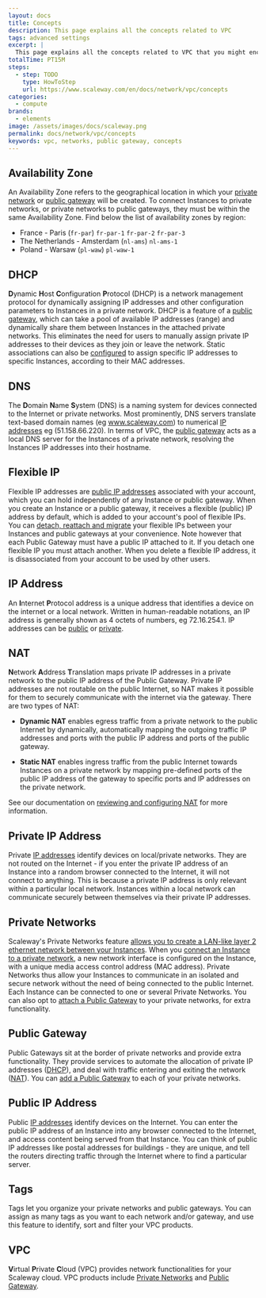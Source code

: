 ```yaml
---
layout: docs
title: Concepts
description: This page explains all the concepts related to VPC
tags: advanced settings
excerpt: |
  This page explains all the concepts related to VPC that you might encounter while using Scaleway products and ressources.
totalTime: PT15M
steps:
  - step: TODO
    type: HowToStep
    url: https://www.scaleway.com/en/docs/network/vpc/concepts
categories:
  - compute
brands:
  - elements
image: /assets/images/docs/scaleway.png
permalink: docs/network/vpc/concepts
keywords: vpc, networks, public gateway, concepts
---
```


<Concept opened>

## Availability Zone

An Availability Zone refers to the geographical location in which your [private network](/network/vpc/concepts#private-networks) or [public gateway](/network/vpc/concepts#public-gateway) will be created. To connect Instances to private networks, or private networks to public gateways, they must be within the same Availability Zone. Find below the list of availability zones by region:

- France - Paris (`fr-par`)
  `fr-par-1`
  `fr-par-2`
  `fr-par-3`
- The Netherlands - Amsterdam (`nl-ams`)
  `nl-ams-1`
- Poland - Warsaw (`pl-waw`)
  `pl-waw-1`

</Concept>

<Concept opened>

## DHCP

**D**ynamic **H**ost **C**onfiguration **P**rotocol (DHCP) is a network management protocol for dynamically assigning IP addresses and other configuration parameters to Instances in a private network. DHCP is a feature of a [public gateway](#public-gateway), which can take a pool of available IP addresses (range) and dynamically share them between Instances in the attached private networks. This eliminates the need for users to manually assign private IP addresses to their devices as they join or leave the network. Static associations can also be [configured](/network/vpc/how-to/configure-a-public-gateway/#how-to-review-and-configure-dhcp) to assign specific IP addresses to specific Instances, according to their MAC addresses.

</Concept>

<Concept opened>

## DNS

The **D**omain **N**ame **S**ystem (DNS) is a naming system for devices connected to the Internet or private networks. Most prominently, DNS servers translate text-based domain names (eg www.scaleway.com) to numerical [IP addresses](#ip-address) eg (51.158.66.220). In terms of VPC, the [public gateway](#public-gateway) acts as a local DNS server for the Instances of a private network, resolving the Instances IP addresses into their hostname.

</Concept>

<Concept opened>

## Flexible IP

Flexible IP addresses are [public IP addresses](#public-ip-address) associated with your account, which you can hold independently of any Instance or public gateway. When you create an Instance or a public gateway, it receives a flexible (public) IP address by default, which is added to your account's pool of flexible IPs. You can [detach, reattach and migrate](/network/vpc/how-to/use-flexible-ips/) your flexible IPs between your Instances and public gateways at your convenience. Note however that each Public Gateway must have a public IP attached to it. If you detach one flexible IP you must attach another. When you delete a flexible IP address, it is disassociated from your account to be used by other users.

</Concept>

<Concept>

## IP Address

An **I**nternet **P**rotocol address is a unique address that identifies a device on the internet or a local network. Written in human-readable notations, an IP address is generally shown as 4 octets of numbers, eg 72.16.254.1. IP addresses can be [public](#public-ip-address) or [private](#private-ip-address).

</Concept>

<Concept>

## NAT 
**N**etwork **A**ddress **T**ranslation maps private IP addresses in a private network to the public IP address of the Public Gateway. Private IP addresses are not routable on the public Internet, so NAT makes it possible for them to securely communicate with the internet via the gateway. There are two types of NAT:

- **Dynamic NAT** enables egress traffic from a private network to the public Internet by dynamically, automatically mapping the outgoing traffic IP addresses and ports with the public IP address and ports of the public gateway.

- **Static NAT** enables ingress traffic from the public Internet towards Instances on a private network by mapping pre-defined ports of the public IP address of the gateway to specific ports and IP addresses on the private network.

See our documentation on [reviewing and configuring NAT](/network/vpc/how-to/configure-a-public-gateway/#how-to-review-and-configure-nat/) for more information.

</Concept>

<Concept>

## Private IP Address

Private [IP addresses](#ip-address) identify devices on local/private networks. They are not routed on the Internet - if you enter the private IP address of an Instance into a random browser connected to the Internet, it will not connect to anything. This is because a private IP address is only relevant within a particular local network. Instances within a local network can communicate securely between themselves via their private IP addresses.

</Concept>

<Concept>

## Private Networks

Scaleway's Private Networks feature [allows you to create a LAN-like layer 2 ethernet network between your Instances](/network/vpc/how-to/use-private-networks/#how-to-create-a-private-network/). When you [connect an Instance to a private network](/network/vpc/how-to/use-private-networks/#how-to-attach-and-detach-instances-tofrom-a-private-network/), a new network interface is configured on the Instance, with a unique media access control address (MAC address). Private Networks thus allow your Instances to communicate in an isolated and secure network without the need of being connected to the public Internet. Each Instance can be connected to one or several Private Networks. You can also opt to [attach a Public Gateway](/network/vpc/how-to/use-private-networks/#how-to-attach-and-detach-public-gateways-tofrom-a-private-network/) to your private networks, for extra functionality.

</Concept>

<Concept>

## Public Gateway

Public Gateways sit at the border of private networks and provide extra functionality. They provide services to automate the allocation of private IP addresses ([DHCP](#dhcp)), and deal with traffic entering and exiting the network ([NAT](#nat)). You can [add a Public Gateway](/network/vpc/how-to/configure-a-public-gateway#how-to-attach-a-public-gateway-to-a-private-network/) to each of your private networks.

</Concept>

<Concept>

## Public IP Address

Public [IP addresses](#ip-address) identify devices on the Internet. You can enter the public IP address of an Instance into any browser connected to the Internet, and access content being served from that Instance. You can think of public IP addresses like postal addresses for buildings - they are unique, and tell the routers directing traffic through the Internet where to find a particular server.

</Concept>

<Concept>

## Tags 
Tags let you organize your private networks and public gateways. You can assign as many tags as you want to each network and/or gateway, and use this feature to identify, sort and filter your VPC products.

</Concept>

<Concept>

## VPC

**V**irtual **P**rivate **C**loud (VPC) provides network functionalities for your Scaleway cloud. VPC products include [Private Networks](#private-networks) and [Public Gateway](#public-gateway).

</Concept>
